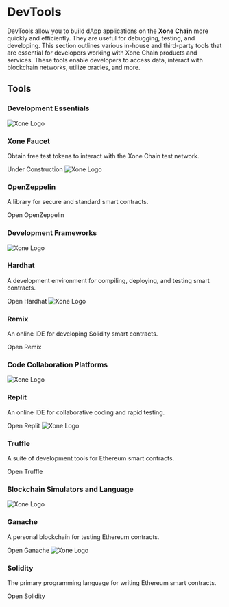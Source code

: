 
# DevTools

DevTools allow you to build dApp applications on the **Xone Chain** more quickly and efficiently. They are useful for debugging, testing, and developing. This section outlines various in-house and third-party tools that are essential for developers working with Xone Chain products and services. These tools enable developers to access data, interact with blockchain networks, utilize oracles, and more.


## Tools

### Development Essentials
<div class="columns-2 mt-2">
  <Card className="flex-shrink-0 max-w-full flex-col">
    <CardHeader className="flex top-6 gap-2">
      <Image className="w-8 h-8" src="/favicon.png" alt="Xone Logo"layout="responsive" />
    </CardHeader>
    <CardBody className="px-3 pt-0 pb-3 text-small">
    <h3 className="font-bold text-large pb-2">Xone Faucet</h3>
    <p>Obtain free test tokens to interact with the Xone Chain test network.</p>
    </CardBody>
    <CardFooter>
      <Link
        isDisabled
        showAnchorIcon
        href="https://www.openzeppelin.com/"
        className='text-primaryHue'
      >
        Under Construction
      </Link>
    </CardFooter>
  </Card>
  <Card className="flex-shrink-0 max-w-full flex-col">
    <CardHeader className="flex top-6 gap-2">
      <Image className="w-8 h-8" src="https://www.openzeppelin.com/hubfs/openzeppelin-favicon-1.png" alt="Xone Logo"layout="responsive" />
    </CardHeader>
    <CardBody className="px-3 pt-0 pb-3 text-small">
    <h3 className="font-bold text-large pb-2">OpenZeppelin</h3>
    <p>A library for secure and standard smart contracts.</p>
    </CardBody>
    <CardFooter>
      <Link
        isExternal
        showAnchorIcon
        href="https://www.openzeppelin.com/"
        className='text-primaryHue'
      >
        Open OpenZeppelin
      </Link>
    </CardFooter>
  </Card>
</div>

### Development Frameworks
<div class="columns-2 mt-2">
  <Card className="flex-shrink-0 max-w-full flex-col">
    <CardHeader className="flex top-6 gap-2">
      <Image className="w-8 h-8" src="https://hardhat.org/favicon.ico" alt="Xone Logo"layout="responsive" />
    </CardHeader>
    <CardBody className="px-3 pt-0 pb-3 text-small">
    <h3 className="font-bold text-large pb-2">Hardhat</h3>
    <p>A development environment for compiling, deploying, and testing smart contracts.</p>
    </CardBody>
    <CardFooter>
      <Link
        isExternal
        showAnchorIcon
        href="https://hardhat.org/"
        className='text-primaryHue'
      >
        Open Hardhat
      </Link>
    </CardFooter>
  </Card>
  <Card className="flex-shrink-0 max-w-full flex-col">
    <CardHeader className="flex top-6 gap-2">
      <Image className="w-8 h-8" src="https://remix.ethereum.org/assets/img/remix-logo-blue.png" alt="Xone Logo"layout="responsive" />
    </CardHeader>
    <CardBody className="px-3 pt-0 pb-3 text-small">
    <h3 className="font-bold text-large pb-2">Remix</h3>
    <p>An online IDE for developing Solidity smart contracts.</p>
    </CardBody>
    <CardFooter>
      <Link
        isExternal
        showAnchorIcon
        href="https://remix.ethereum.org/"
        className='text-primaryHue'
      >
        Open Remix
      </Link>
    </CardFooter>
  </Card>
</div>


### Code Collaboration Platforms
<div class="columns-2 mt-2">
  <Card className="flex-shrink-0 max-w-full flex-col">
    <CardHeader className="flex top-6 gap-2">
      <Image className="w-8 h-8" src="https://cdn.replit.com/dotcom/favicon-196.png" alt="Xone Logo"layout="responsive" />
    </CardHeader>
    <CardBody className="px-3 pt-0 pb-3 text-small">
    <h3 className="font-bold text-large pb-2">Replit</h3>
    <p>An online IDE for collaborative coding and rapid testing.</p>
    </CardBody>
    <CardFooter>
      <Link
        isExternal
        showAnchorIcon
        href="https://replit.com/"
        className='text-primaryHue'
      >
        Open Replit
      </Link>
    </CardFooter>
  </Card>
  <Card className="flex-shrink-0 max-w-full flex-col">
    <CardHeader className="flex top-6 gap-2">
      <Image className="w-8 h-8" src="https://trufflesuite.com/assets/favicon-32x32.png" alt="Xone Logo"layout="responsive" />
    </CardHeader>
    <CardBody className="px-3 pt-0 pb-3 text-small">
    <h3 className="font-bold text-large pb-2">Truffle</h3>
    <p>A suite of development tools for Ethereum smart contracts.</p>
    </CardBody>
    <CardFooter>
      <Link
        isExternal
        showAnchorIcon
        href="https://trufflesuite.com/"
        className='text-primaryHue'
      >
        Open Truffle
      </Link>
    </CardFooter>
  </Card>
</div>

### Blockchain Simulators and Language
<div class="columns-2 mt-2">
  <Card className="flex-shrink-0 max-w-full flex-col">
    <CardHeader className="flex top-6 gap-2">
      <Image className="w-8 h-8" src="https://trufflesuite.com/assets/favicon-32x32.png" alt="Xone Logo"layout="responsive" />
    </CardHeader>
    <CardBody className="px-3 pt-0 pb-3 text-small">
    <h3 className="font-bold text-large pb-2">Ganache</h3>
    <p>A personal blockchain for testing Ethereum contracts.</p>
    </CardBody>
    <CardFooter>
      <Link
        isExternal
        showAnchorIcon
        href="https://trufflesuite.com/ganache"
        className='text-primaryHue'
      >
        Open Ganache
      </Link>
    </CardFooter>
  </Card>
  <Card className="flex-shrink-0 max-w-full flex-col">
    <CardHeader className="flex top-6 gap-2">
      <Image className="w-8 h-8" src="https://soliditylang.org/assets/favicon.ico" alt="Xone Logo"layout="responsive" />
    </CardHeader>
    <CardBody className="px-3 pt-0 pb-3 text-small">
    <h3 className="font-bold text-large pb-2">Solidity</h3>
    <p>The primary programming language for writing Ethereum smart contracts.</p>
    </CardBody>
    <CardFooter>
      <Link
        isExternal
        showAnchorIcon
        href="https://soliditylang.org/"
        className='text-primaryHue'
      >
        Open Solidity
      </Link>
    </CardFooter>
  </Card>
</div>